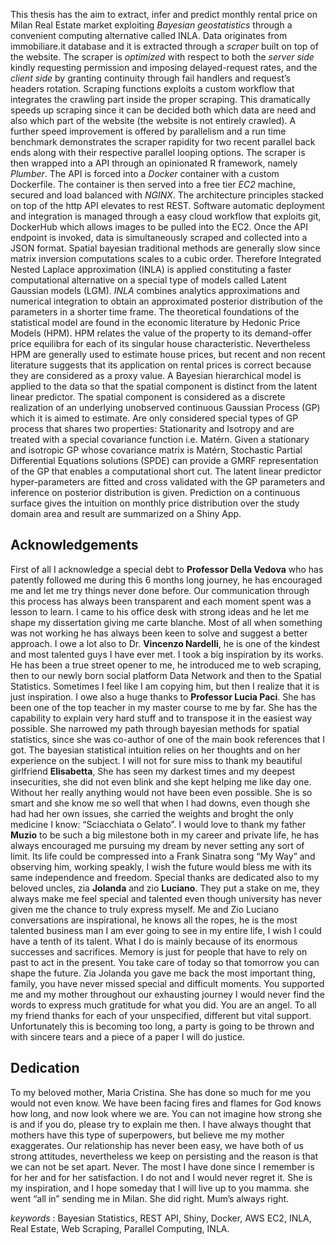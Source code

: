 
This thesis has the aim to extract, infer and predict monthly rental price on Milan Real Estate market exploiting _Bayesian geostatistics_ through a convenient computing alternative called INLA.
Data originates from immobiliare.it database and it is extracted through a _scraper_ built on top of the website. The scraper is _optimized_ with respect to both the _server side_ kindly requesting permission and imposing delayed-request rates, and the _client side_ by granting continuity through fail handlers and request's headers rotation. Scraping functions exploits a custom workflow that integrates the crawling part inside the proper scraping. This dramatically speeds up scraping since it can be decided both which data are need and also which part of the website (the website is not entirely crawled). A further speed improvement is offered by parallelism 
and a run time benchmark demonstrates the scraper rapidity for two recent parallel back ends along with their respective parallel looping options.
The scraper is then wrapped into a API through an opinionated R framework, namely _Plumber_. The API is forced into a _Docker_ container with a custom Dockerfile. The container is then served into a free tier _EC2_ machine, secured and load balanced with _NGINX_. The architecture principles stacked on top of the http API elevates to rest REST. Software automatic deployment and integration is managed through a easy cloud workflow that exploits git, DockerHub which allows images to be pulled into the EC2. Once the API endpoint is invoked, data is simultaneously scraped and collected into a JSON format.
Spatial bayesian traditional methods are generally slow since matrix inversion computations scales to a cubic order. Therefore Integrated Nested Laplace approximation (INLA) is applied constituting a faster computational alternative on a special type of models called Latent Gaussian models (LGM). _INLA_ combines analytics approximations and numerical integration to obtain an approximated posterior distribution of the parameters in a shorter time frame.
The theoretical foundations of the statistical model are found in the economic literature by Hedonic Price Models (HPM). HPM relates the value of the property to its demand-offer price equilibra for each of its singular house characteristic. Nevertheless HPM are generally used to estimate house prices, but recent and non recent literature suggests that its application on rental prices is correct because they are considered as a proxy value.
A Bayesian hierarchical model is applied to the data so that the spatial component is distinct from the latent linear predictor. The spatial component is considered as a discrete realization of an underlying unobserved continuous Gaussian Process (GP) which it is aimed to estimate. Are only considered special types of GP process that shares two properties: Stationarity and Isotropy and are treated with a special covariance function i.e. Matérn.
Given a stationary and isotropic GP whose covariance matrix is Matérn, Stochastic Partial Differential Equations solutions (SPDE) can provide a GMRF representation of the GP that enables a computational short cut. The latent linear predictor hyper-parameters are fitted and cross validated with the GP parameters and inference on posterior distribution is given. Prediction on a continuous surface gives the intuition on monthly price distribution over the study domain area and result are summarized on a Shiny App.

## Acknowledgements {-}

First of all I acknowledge a special debt to **Professor Della Vedova** who has patently followed me during this 6 months long journey, he has encouraged me and let me try things never done before. Our communication through this process has always been transparent and each moment spent was a lesson to learn. I came to his office desk with strong ideas and he let me shape my dissertation giving me carte blanche. Most of all when something was not working he has always been keen to solve and suggest a better approach. I owe a lot also to Dr. **Vincenzo Nardelli**, he is one of the kindest and most talented guys I have ever met. I took a big inspiration by its works. He has been a true street opener to me, he introduced me to web scraping, then to our newly born social platform Data Network and then to the Spatial Statistics. Sometimes I feel like I am copying him, but then I realize that it is just inspiration. I owe also a huge thanks to **Professor Lucia Paci**. She has been one of the top teacher in my master course to me by far. She has the capability to explain very hard stuff and to transpose it in the easiest way possible. She narrowed my path through bayesian methods for spatial statistics, since she was co-author of one of the main book references that I got. The bayesian statistical intuition relies on her thoughts and on her experience on the subject. 
I will not for sure miss to thank my beautiful girlfriend **Elisabetta**, She has seen my darkest times and my deepest insecurities, she did not even blink and she kept helping me like day one. Without her really anything would not have been even possible. She is so smart and she know me so well that when I had downs, even though she had had her own issues, she carried the weights and broght the only medicine I know: "Sciacchiata o Gelato". I would love to thank my father **Muzio** to be such a big milestone both in my career and private life, he has always encouraged me pursuing my dream by never setting any sort of limit. Its life could be compressed into a Frank Sinatra song "My Way" and observing him, working speakly, I wish the future would bless me with its same independence and freedom. Special thanks are dedicated also to my beloved uncles, zia **Jolanda** and zio **Luciano**.  They put a stake on me, they always make me feel special and talented even though university has never given me the chance to truly express myself. Me and Zio Luciano conversations are inspirational, he knows all the ropes, he is the most talented business man I am ever going to see in my entire life, I wish I could have a tenth of its talent. What I do is mainly because of its enormous successes and sacrifices. Memory is just for people that have to rely on past to act in the present. You take care of today so that tomorrow you can shape the future. Zia Jolanda you gave me back the most important thing, family, you have never missed special and difficult moments. You supported me and my mother throughout our exhausting journey I would never find the words to express much gratitude for what you did. You are an angel. 
To all my friend thanks for each of your unspecified, different but vital support. Unfortunately this is becoming too long, a party is going to be thrown and with sincere tears and a piece of a paper I will do justice.

## Dedication {-}

To my beloved mother, Maria Cristina. She has done so much for me you would not even know. We have been facing fires and flames for God knows how long, and now look where we are. You can not imagine how strong she is and if you do, please try to explain me then. I have always thought that mothers have this type of superpowers, but believe me my mother exaggerates.
Our relationship has never been easy, we have both of us strong attitudes, nevertheless we keep on persisting and the reason is that we can not be set apart. Never.
The most I have done since I remember is for her and for her satisfaction. I do not and I would never regret it. She is my inspiration, and I hope someday that I will live up to you mamma. she went "all in" sending me in Milan.
She did right.
Mum's always right.


_keywords_ : Bayesian Statistics, REST API, Shiny, Docker, AWS EC2, INLA, Real Estate, Web Scraping, Parallel Computing, INLA.

